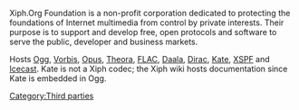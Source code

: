 {{see also|Xiph Wiki}}
{{website|Xiph|https://www.xiph.org/}}
{{xiph|Xiph.org Foundation|Xiph.org_Foundation}}
Xiph.Org Foundation is a non-profit corporation dedicated to protecting the foundations of Internet multimedia from control by private interests. Their purpose is to support and develop free, open protocols and software to serve the public, developer and business markets.

Hosts [[Ogg]], [[Vorbis]], [[Opus]], [[Theora]], [[FLAC]], [[Daala]], [[Dirac]], [[Kate]], [[XSPF]] and [[Icecast]]. Kate is not a Xiph codec; the Xiph wiki hosts documentation since Kate is embedded in Ogg.

[[Category:Third parties]]